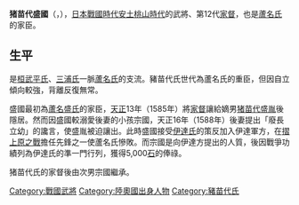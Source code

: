 {{unreferenced | time = 2016-8-30}}
{{rough translation | time = 2016-8-30}}
{{japanese | japanese = 猪苗代 盛国 | kana = いなわしろ もりくに | romaji = Inawashiro Morikuni}}

'''猪苗代盛國'''（{{lang-ja|'''いなわしろ もりくに'''}}，{{bd|1536年||？||catIDX=猪苗代}}），[[戰國時代_(日本)|日本戰國時代]][[安土桃山時代|安土桃山時代]]的武將、{{link-ja|猪苗代氏|猪苗代氏}}第12代[[家督|家督]]，也是[[蘆名氏|蘆名氏]]的家臣。<!--，父は蘆名盛詮の次男・猪苗代盛清とされるが、天文10年（1541年）に蘆名氏に対して謀反を起こした猪苗代盛頼ともいわれる。-->

== 生平 ==
{{link-ja|猪苗代氏|猪苗代氏}}是[[平氏|桓武平氏]]、[[三浦氏|三浦氏]]一脈[[蘆名氏|蘆名氏]]的支流。豬苗代氏世代為蘆名氏的重臣，但因自立傾向較強，背離反復無常。

盛國最初為[[蘆名盛氏|蘆名盛氏]]的家臣，[[天正_(日本)|天正]]13年（1585年）將[[家督|家督]]讓給嫡男[[猪苗代盛胤|猪苗代盛胤]]後隱居。然而因盛國較溺愛後妻的小孩宗國，天正16年（1588年）後妻提出「廢長立幼」的讒言，使盛胤被迫讓出{{link-ja|猪苗代城|猪苗代城}}。此時盛國接受[[伊達氏|伊達氏]]的策反加入伊達軍方，在[[摺上原之戰|摺上原之戰]]擔任先鋒之一使蘆名氏慘敗。而宗國是向伊達方提出的人質，後因戰爭功績列為伊達氏的準一門行列，獲得5,000[[石_(容量單位)|石]]的俸祿。

猪苗代氏的家督後由次男宗國繼承。

{{samurai-stub}}
[[Category:戰國武將|Category:戰國武將]]
[[Category:陸奧國出身人物|Category:陸奧國出身人物]]
[[Category:豬苗代氏|Category:豬苗代氏]]